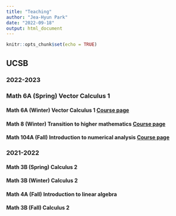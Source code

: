 ```yaml
---
title: "Teaching"
author: "Jea-Hyun Park"
date: "2022-09-18"
output: html_document
---
```


```r
knitr::opts_chunk$set(echo = TRUE)
```
## UCSB

### 2022-2023

### Math 6A (Spring) Vector Calculus 1 

#### Math 6A (Winter) Vector Calculus 1 [Course page](./M6A_2023Winter.html)
#### Math 8 (Winter) Transition to higher mathematics [Course page](./M8_2023Winter.html)

#### Math 104A (Fall) Introduction to numerical analysis [Course page](./M104A2022Fall.html)

### 2021-2022

#### Math 3B (Spring) Calculus 2 
#### Math 3B (Winter) Calculus 2 
#### Math 4A (Fall) Introduction to linear algebra 
#### Math 3B (Fall) Calculus 2 
